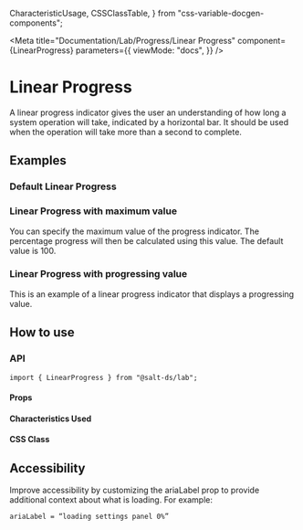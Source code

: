   CharacteristicUsage,
  CSSClassTable,
} from "css-variable-docgen-components";

<Meta
  title="Documentation/Lab/Progress/Linear Progress"
  component={LinearProgress}
  parameters={{
    viewMode: "docs",
  }}
/>

# Linear Progress

A linear progress indicator gives the user an understanding of how long a system operation will take, indicated by a horizontal bar. It should be used when the operation will take more than a second to complete.

## Examples

### Default Linear Progress

<Canvas>
  <Story id="lab-progress-linear--default" />
</Canvas>

### Linear Progress with maximum value

You can specify the maximum value of the progress indicator. The percentage progress will then be calculated using this value. The default value is 100.

<Canvas>
  <Story id="lab-progress-linear--max-value" />
</Canvas>

### Linear Progress with progressing value

This is an example of a linear progress indicator that displays a progressing value.

<Canvas>
  <Story id="lab-progress-linear--progressing-value" />
</Canvas>

## How to use

### API

```
import { LinearProgress } from "@salt-ds/lab";
```

#### Props

<ArgsTable of={LinearProgress} />

#### Characteristics Used

<CharacteristicUsage of={LinearProgress} />

#### CSS Class

<CSSClassTable of={LinearProgress} />

## Accessibility

Improve accessibility by customizing the ariaLabel prop to provide additional context about what is loading. For example:

```
ariaLabel = “loading settings panel 0%”
```

